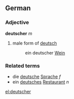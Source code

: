 ==German==

===Adjective===
'''deutscher''' ''m''

#male form of [[deutsch]]
#:ein deutscher [[Wein]]

===Related terms===
*die [[deutsche]] [[Sprache]] ''f''
*ein [[deutsches]] [[Restaurant]] ''n''

[[el:deutscher]]